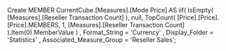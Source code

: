 Create MEMBER CurrentCube.[Measures].[Mode Price] AS
    iif( IsEmpty( [Measures].[Reseller Transaction Count] ),
         null,
         TopCount( [Price].[Price].[Price].MEMBERS,
                   1,
                   [Measures].[Reseller Transaction Count]
                 ).Item(0).MemberValue
       )
  , Format_String = 'Currency'
  , Display_Folder = 'Statistics'
  , Associated_Measure_Group = 'Reseller Sales';

